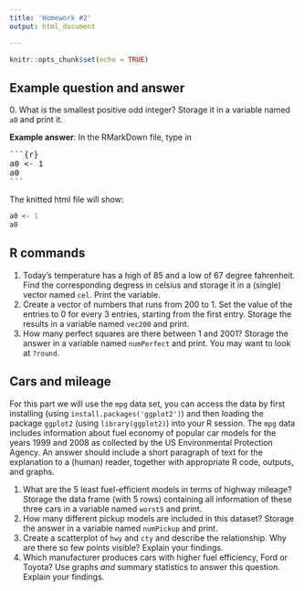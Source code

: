 ```yaml
---
title: 'Homework #2'
output: html_document

---
```


```r
knitr::opts_chunk$set(echo = TRUE)
```

## Example question and answer
0\. What is the smallest positive odd integer? Storage it in a variable named `a0` and print it.

**Example answer**:
In the RMarkDown file, type in
<pre>```{r}
a0 <- 1
a0
```</pre>
The knitted html file will show:
```r
a0 <- 1
a0
```

## R commands
1. Today's temperature has a high of 85 and a low of 67 degree fahrenheit.  Find the corresponding degress in celsius and storage it in a (single) vector named `cel`. Print the variable.
2. Create a vector of numbers that runs from 200 to 1. Set the value of the entries to 0 for every 3 entries, starting from the first entry. Storage the results in a variable named `vec200` and print.
3. How many perfect squares are there between 1 and 2001? Storage the answer in a  variable named `numPerfect` and print. You may want to look at `?round`.

## Cars and mileage
For this part we will use the `mpg` data set, you can access the data by first installing (using `install.packages('ggplot2')`) and then loading the package `ggplot2` (using `library(ggplot2)`) into your R session. The `mpg` data includes information about fuel economy of popular car models
for the years 1999 and 2008 as collected by the US Environmental Protection Agency. An answer should include a short paragraph of text for the explanation to a (human) reader, together with appropriate R code, outputs, and graphs.

1. What are the 5 least fuel-efficient models in terms of highway mileage? Storage the data frame (with 5 rows) containing all information of these three cars in a variable named `worst5` and print.
2. How many different pickup models are included in this dataset? Storage the answer in  a variable named `numPickup` and print.
3. Create a scatterplot of `hwy` and `cty` and describe the relationship. Why are there so few points visible? Explain your findings.
4. Which manufacturer produces cars with higher fuel efficiency, Ford or Toyota? Use graphs *and* summary statistics to answer this question. Explain your findings.

